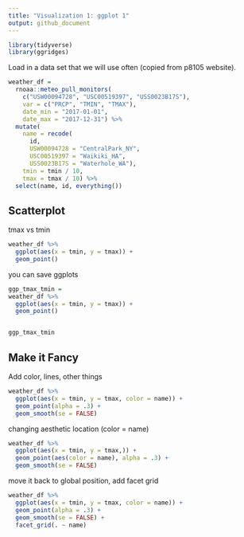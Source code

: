 ```yaml
---
title: "Visualization 1: ggplot 1"
output: github_document
---
```


```r
library(tidyverse)
library(ggridges)
```

Load in a data set that we will use often (copied from p8105 website).

```r
weather_df = 
  rnoaa::meteo_pull_monitors(
    c("USW00094728", "USC00519397", "USS0023B17S"),
    var = c("PRCP", "TMIN", "TMAX"), 
    date_min = "2017-01-01",
    date_max = "2017-12-31") %>%
  mutate(
    name = recode(
      id, 
      USW00094728 = "CentralPark_NY", 
      USC00519397 = "Waikiki_HA",
      USS0023B17S = "Waterhole_WA"),
    tmin = tmin / 10,
    tmax = tmax / 10) %>%
  select(name, id, everything())
```

## Scatterplot

tmax vs tmin

```r
weather_df %>% 
  ggplot(aes(x = tmin, y = tmax)) +
  geom_point()
```


you can save ggplots

```r
ggp_tmax_tmin = 
weather_df %>% 
  ggplot(aes(x = tmin, y = tmax)) +
  geom_point()


ggp_tmax_tmin
```

## Make it **Fancy**

Add color, lines, other things

```r
weather_df %>% 
  ggplot(aes(x = tmin, y = tmax, color = name)) +
  geom_point(alpha = .3) + 
  geom_smooth(se = FALSE)
```

changing aesthetic location (color = name)

```r
weather_df %>% 
  ggplot(aes(x = tmin, y = tmax,)) +
  geom_point(aes(color = name), alpha = .3) + 
  geom_smooth(se = FALSE)
```

move it back to global position, add facet grid

```r
weather_df %>% 
  ggplot(aes(x = tmin, y = tmax, color = name)) +
  geom_point(alpha = .3) + 
  geom_smooth(se = FALSE) +
  facet_grid(. ~ name)
```